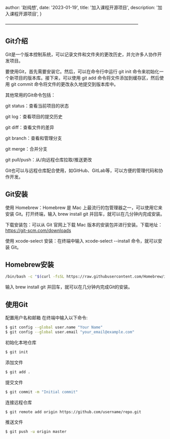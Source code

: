 
  author: '赵纯想',
  date: '2023-01-19',
  title: '加入课程开源项目',
  description:
    '加入课程开源项目',
}


——————————————————————————————

## **Git介绍**

Git是一个版本控制系统，可以记录文件和文件夹的更改历史，并允许多人协作开发项目。

要使用Git，首先需要安装它。然后，可以在命令行中运行 git init 命令来初始化一个新项目的版本库。接下来，可以使用 git add 命令将文件添加到缓存区，然后使用 git commit 命令将文件的更改永久地提交到版本库中。

其他常用的Git命令包括：

git status：查看当前项目的状态

git log：查看项目的提交历史

git diff：查看文件的差异

git branch：查看和管理分支

git merge：合并分支

git pull/push：从/向远程仓库拉取/推送更改

Git也可以与远程仓库配合使用，如GitHub、GitLab等，可以方便的管理代码和协作开发。


## **Git安装**

使用 Homebrew：Homebrew 是 Mac 上最流行的包管理器之一，可以使用它来安装 Git。打开终端，输入 brew install git 并回车，就可以在几分钟内完成安装。

下载安装包：可以从 Git 官网上下载 Mac 版本的安装包并进行安装。下载地址：https://git-scm.com/downloads

使用 xcode-select 安装：在终端中输入 xcode-select --install 命令，就可以安装 Git。

## **Homebrew安装**
```bash
/bin/bash -c "$(curl -fsSL https://raw.githubusercontent.com/Homebrew/install/main/install.sh)"
```
输入 brew install git 并回车，就可以在几分钟内完成Git的安装。

## **使用Git**


配置用户名和邮箱
在终端中输入以下命令:

```bash
$ git config --global user.name "Your Name"
$ git config --global user.email "your_email@example.com"
```

初始化本地仓库

```bash
$ git init
```

添加文件
```bash
$ git add .
```

提交文件
```bash
$ git commit -m "Initial commit"
```

连接远程仓库
```bash
$ git remote add origin https://github.com/username/repo.git
```

推送文件
```bash
$ git push -u origin master
```